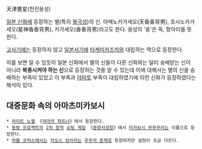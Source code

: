 天津甕星(천진옹성)

[[일본 신화]]에 등장하는 별(특히 [[북극성]])의 신. 아메노카가세오(天香香背男), 호시노카가세오(星神香香背男), 카가세오(香香背男)라고도 한다. 옹성의 '옹'은 독, 항아리를 뜻한다.

[[고사기]]에는 등장하지 않고 [[일본서기]]에 [[타케미카즈치]]와 대립하는 역으로 등장한다.

이를 보면 알 수 있듯이 일본 신화에서 별의 신들이 다른 신화와는 달리 숭배받는 신이 아니라 '''복종시켜야 하는 신'''으로 등장하는 것을 알 수 있는데 이에 대해서는 별의 신을 숭배하는 부족이 있었고 이 부족과 [[야마토]] 부족이 대립하였기에 이런 신화가 등장하였다는 해석이 있다.

== 대중문화 속의 아마츠미카보시 ==
 * [[라이트 노벨]] 《[[악마의 파트너]]》에서 등장한다.
 * [[동방 프로젝트]]의 [[2차 창작]] [[슈팅 게임]] 《[[동방사성장]]》에서 [[미카보시 무무무]]라는 이름으로 등장한다.
 * [[마블 코믹스]]에서는 [[카오스 킹]]이라는 [[우주적 존재]]로 등장하지만 설정이 조금 다르다.
